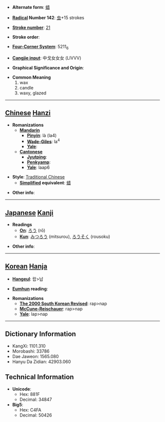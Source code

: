 * '''Alternate form''': [[蜡]]

* '''[[Wiktionary:Chinese radical index| Radical]] Number 142''': [[Wiktionary:Chinese radical index 虫|虫]]+15 strokes

* '''[[Wiktionary:Chinese total strokes index|Stroke number]]''': [[Wiktionary:Chinese total strokes index 21|21]]

* '''Stroke order''': 

* '''[[Wiktionary:Chinese four corner index|Four-Corner System]]''': 5211<sub>6</sub>

* '''[[Wiktionary:Chinese Cangjie index|Cangjie input]]''': 中戈女女女 (LIVVV)

* '''Graphical Significance and Origin''': 

* '''Common Meaning'''
*#wax
*# candle
*# waxy, glazed


----

== [[Chinese]] [[Hanzi]] ==

* '''Romanizations'''
** '''[[Mandarin]]'''
*** '''[[Pinyin]]''': là (la4)
*** '''[[Wade-Giles]]''': la<sup>4</sup>
*** '''[[Yale]]''': 
** '''[[Cantonese]]'''
*** '''[[Jyutping]]''':
*** '''[[Penkyamp]]''': 
*** '''[[Yale]]''': laap6

* '''Style''': [[Traditional Chinese]] 
** '''[[Simplified Chinese|Simplified]] equivalent''': [[蜡]]

* '''Other info''': 

----

== [[Japanese]] [[Kanji]] ==

* '''Readings'''
** '''[[On]]''': [[ろう]] (rō)
** '''[[Kun]]''': [[みつろう]] (mitsurou), [[ろうそく]] (rousoku)

* '''Other info''':  

----

== [[Korean]] [[Hanja]] ==

* '''[[Hangeul]]''': 랍>납

* '''[[Eumhun]] reading''': 

* '''Romanizations'''
** '''[[The 2000 South Korean Revised Romanization|The 2000 South Korean Revised]]''': rap>nap
** '''[[McCune-Reischauer]]''': rap>nap
** '''[[Yale]]''': lap>nap

----

== Dictionary Information ==

* KangXi: 1101.310
* Morobashi: 33786
* Dae Jaweon: 1565.080
* Hanyu Da Zidian: 42903.060

== Technical Information ==

* '''Unicode''':
** Hex: 881F
** Decimal: 34847
* '''Big5''':
** Hex: C4FA
** Decimal: 50426